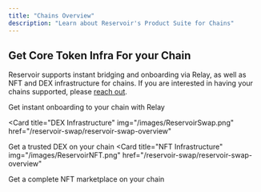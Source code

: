 ```yaml
---
title: "Chains Overview"
description: "Learn about Reservoir's Product Suite for Chains"
---
```


## Get Core Token Infra For your Chain

Reservoir supports instant bridging and onboarding via Relay, as well as NFT and DEX infrastructure for chains. If you are interested in having your chains supported, please <a href="#intercom" class="open-intercom">reach out</a>.

<CardGroup cols={3}>
  <Card
    title="Bridging & Onboarding"
    img="/images/instant-bridging.png"
    href="/relay/relay-overview"
  >
   Get instant onboarding to your chain with Relay
  </Card>

<Card
  title="DEX Infrastructure"
  img="/images/ReservoirSwap.png"
  href="/reservoir-swap/reservoir-swap-overview"
>
  Get a trusted DEX on your chain
</Card>
<Card
  title="NFT Infrastructure"
  img="/images/ReservoirNFT.png"
  href="/reservoir-swap/reservoir-swap-overview"
>
  Get a complete NFT marketplace on your chain
</Card>
</CardGroup>
